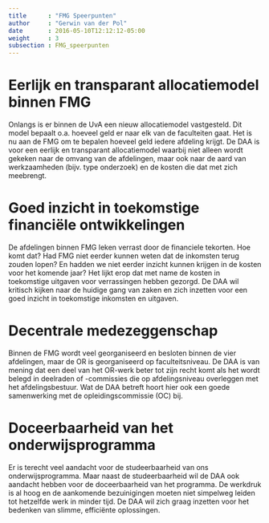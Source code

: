 ```yaml
---
title      : "FMG Speerpunten"
author     : "Gerwin van der Pol"
date       : 2016-05-10T12:12:12-05:00
weight     : 3
subsection : FMG_speerpunten
---
```


# Eerlijk en transparant allocatiemodel binnen FMG

Onlangs is er binnen de UvA een nieuw allocatiemodel vastgesteld. Dit model bepaalt o.a. hoeveel geld er naar elk van de faculteiten gaat. Het is nu aan de FMG om te bepalen hoeveel geld iedere afdeling krijgt. De DAA is voor een eerlijk en transparant allocatiemodel waarbij niet alleen wordt gekeken naar de omvang van de afdelingen, maar ook naar de aard van werkzaamheden (bijv. type onderzoek) en de kosten die dat met zich meebrengt. 

# Goed inzicht in toekomstige financiële ontwikkelingen

De afdelingen binnen FMG leken verrast door de financiele tekorten. Hoe komt dat? Had FMG niet eerder kunnen weten dat de inkomsten terug zouden lopen? En hadden we niet eerder inzicht kunnen krijgen in de kosten voor het komende jaar? Het lijkt erop dat met name de kosten in toekomstige uitgaven voor verrassingen hebben gezorgd. De DAA wil kritisch kijken naar de huidige gang van zaken en zich inzetten voor een goed inzicht in toekomstige inkomsten en uitgaven.

# Decentrale medezeggenschap

Binnen de FMG wordt veel georganiseerd en besloten binnen de vier afdelingen, maar de OR is georganiseerd op faculteitsniveau. De DAA is van mening dat een deel van het OR-werk beter tot zijn recht komt als het wordt belegd in deelraden of -commissies die op afdelingsniveau overleggen met het afdelingsbestuur. Wat de DAA betreft hoort hier ook een goede samenwerking met de opleidingscommissie (OC) bij.  

# Doceerbaarheid van het onderwijsprogramma

Er is terecht veel aandacht voor de studeerbaarheid van ons onderwijsprogramma. Maar naast de studeerbaarheid wil de DAA ook aandacht hebben voor de doceerbaarheid van het programma. De werkdruk is al hoog en de aankomende bezuinigingen moeten niet simpelweg leiden tot hetzelfde werk in minder tijd. De DAA wil zich graag inzetten voor het bedenken van slimme, efficiënte oplossingen. 
